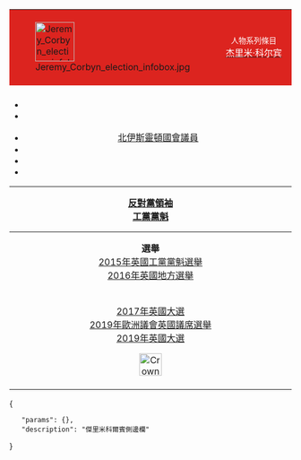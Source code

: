 {{NoteTA
|G1=Country
|G2= PoliticiansUK
|1=zh-cn:杰里米;zh-tw:傑瑞米;zh-hk:謝洛美;
|2=zh-cn:科尔宾;zh-tw:柯賓;zh-hk:郝爾彬;
|3=zh-cn:埃德·米利班德;zh-hk:文立彬;zh-tw:艾德·米勒班;
|4=zh-cn:迈克尔·奥哈洛伦;zh-hk:米高·奧賀路蘭;zh-tw:麥可·歐郝樂蘭;
|5=zh-tw:伯納;zh-cn:伯纳德;zh-hk:巴納特;
|6=zh-hans:领袖;zh-hant:黨魁;
|7=zh-hans:尼尔·金诺克;zh-hant:尼爾·金諾克;zh-sg:尼尔·基诺克
|8= zh-hk:夏雅雯; zh-tw:哈莉特·哈曼; zh-cn:哈里特·哈曼;
}}
{| class="infobox vcard" style="width: 20em; padding:0.3em; padding-bottom:0em;" cellspacing=0
| style="background:#DC241f; vertical-align:middle; padding:0.4em;" width=30px | [[File:Jeremy Corbyn election infobox.jpg|70px|border]]
! style="text-align:center; background:#DC241f; width:100%; vertical-align:middle; color:#FFF;" | <span style="font-size:0.85em;">人物系列條目</span><br><span class="vcard"><span class="fn">[[杰里米·科尔宾|<span style="color:#FFF;">杰里米·科尔宾</span>]]</span></span>
|-
| colspan=2 class="hlist" style="text-align: center; padding:0.5em 0em;"|
* {{le|謝洛美·郝爾彬政治立場|Political positions of Jeremy Corbyn|政治立場}}
* {{le|謝洛美·郝爾彬選舉歷史|Electoral history of Jeremy Corbyn|選舉歷史}}

* [[北伊斯靈頓 (英國國會選區)|北伊斯靈頓國會議員]]
* {{le|2015年謝洛美·郝爾彬工黨黨魁競選|Jeremy Corbyn Labour Party leadership campaign, 2015|黨魁競選}}
* {{le|謝洛美·郝爾彬影子內閣|Shadow Cabinet of Jeremy Corbyn|影子內閣}}
* {{le|動力 (組織)|Momentum (organisation)|動力}}
----
'''[[反對黨領袖 (英國)|反對黨領袖]]''' <br>
'''[[英國工黨黨魁|工黨黨魁]]'''

----
'''選舉'''<br>
[[2015年英國工黨黨魁選舉]]<br>
[[2016年英國地方選舉]]<br>
{{le|2016年倫敦議會選舉|London Assembly election, 2016}}<br>
{{le|2016年英格蘭及威爾士警察和罪案委員選舉|England and Wales police and crime commissioner elections, 2016}}<br>
[[2017年英國大選]]<br>
[[2019年歐洲議會英國議席選舉]]<br>
[[2019年英國大選]]

[[File:Crowned Portcullis.svg|40px]]<br>
{{navbar|傑里米·郝爾彬側邊欄|mini=1}}
|}<noinclude>
{{Documentation}}
<templatedata>
{
	"params": {},
	"description": "傑里米科爾賓側邊欄"
}
</templatedata>
</noinclude>